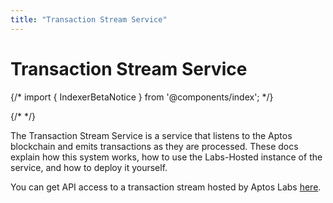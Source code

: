 ```yaml
---
title: "Transaction Stream Service"
---
```





# Transaction Stream Service


{/* import { IndexerBetaNotice } from '@components/index'; */}

{/* <IndexerBetaNotice /> */}

The Transaction Stream Service is a service that listens to the Aptos blockchain and emits transactions as they are processed. These docs explain how this system works, how to use the Labs-Hosted instance of the service, and how to deploy it yourself.

You can get API access to a transaction stream hosted by Aptos Labs [here](txn-stream/aptos-hosted-txn-stream.mdx).